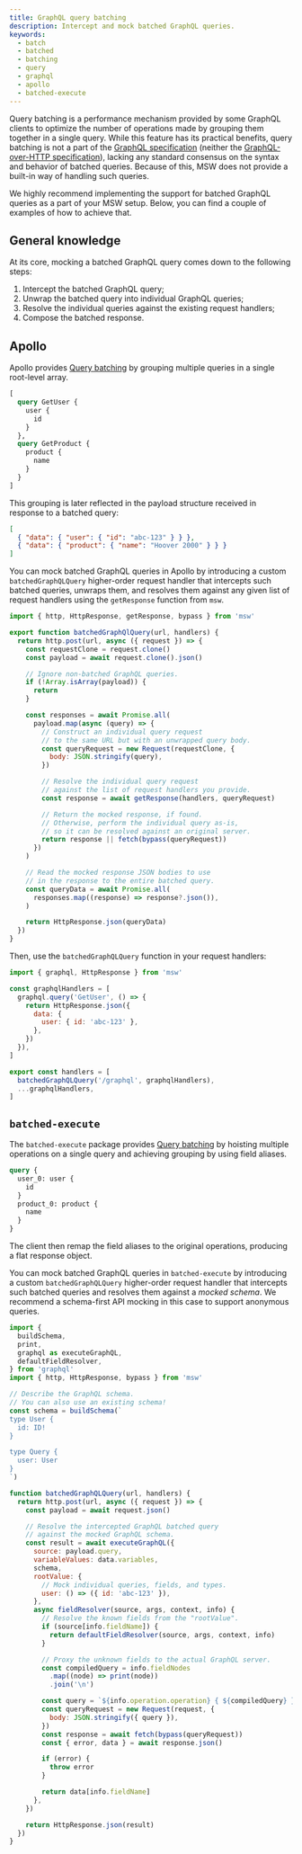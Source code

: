 ```yaml
---
title: GraphQL query batching
description: Intercept and mock batched GraphQL queries.
keywords:
  - batch
  - batched
  - batching
  - query
  - graphql
  - apollo
  - batched-execute
---
```


Query batching is a performance mechanism provided by some GraphQL clients to optimize the number of operations made by grouping them together in a single query. While this feature has its practical benefits, query batching is not a part of the [GraphQL specification](https://spec.graphql.org/) (neither the [GraphQL-over-HTTP specification](https://graphql.github.io/graphql-over-http/)), lacking any standard consensus on the syntax and behavior of batched queries. Because of this, MSW does not provide a built-in way of handling such queries.

We highly recommend implementing the support for batched GraphQL queries as a part of your MSW setup. Below, you can find a couple of examples of how to achieve that.

## General knowledge

At its core, mocking a batched GraphQL query comes down to the following steps:

1. Intercept the batched GraphQL query;
1. Unwrap the batched query into individual GraphQL queries;
1. Resolve the individual queries against the existing request handlers;
1. Compose the batched response.

## Apollo

Apollo provides [Query batching](https://www.apollographql.com/docs/router/executing-operations/query-batching/) by grouping multiple queries in a single root-level array.

```graphql
[
  query GetUser {
    user {
      id
    }
  },
  query GetProduct {
    product {
      name
    }
  }
]
```

This grouping is later reflected in the payload structure received in response to a batched query:

```json
[
  { "data": { "user": { "id": "abc-123" } } },
  { "data": { "product": { "name": "Hoover 2000" } } }
]
```

You can mock batched GraphQL queries in Apollo by introducing a custom `batchedGraphQLQuery` higher-order request handler that intercepts such batched queries, unwraps them, and resolves them against any given list of request handlers using the `getResponse` function from `msw`.

```js
import { http, HttpResponse, getResponse, bypass } from 'msw'

export function batchedGraphQlQuery(url, handlers) {
  return http.post(url, async ({ request }) => {
    const requestClone = request.clone()
    const payload = await request.clone().json()

    // Ignore non-batched GraphQL queries.
    if (!Array.isArray(payload)) {
      return
    }

    const responses = await Promise.all(
      payload.map(async (query) => {
        // Construct an individual query request
        // to the same URL but with an unwrapped query body.
        const queryRequest = new Request(requestClone, {
          body: JSON.stringify(query),
        })

        // Resolve the individual query request
        // against the list of request handlers you provide.
        const response = await getResponse(handlers, queryRequest)

        // Return the mocked response, if found.
        // Otherwise, perform the individual query as-is,
        // so it can be resolved against an original server.
        return response || fetch(bypass(queryRequest))
      })
    )

    // Read the mocked response JSON bodies to use
    // in the response to the entire batched query.
    const queryData = await Promise.all(
      responses.map((response) => response?.json()),
    )

    return HttpResponse.json(queryData)
  })
}
```

Then, use the `batchedGraphQLQuery` function in your request handlers:

```js
import { graphql, HttpResponse } from 'msw'

const graphqlHandlers = [
  graphql.query('GetUser', () => {
    return HttpResponse.json({
      data: {
        user: { id: 'abc-123' },
      },
    })
  }),
]

export const handlers = [
  batchedGraphQLQuery('/graphql', graphqlHandlers),
  ...graphqlHandlers,
]
```

## `batched-execute`

The `batched-execute` package provides [Query batching](https://the-guild.dev/graphql/stitching/handbook/appendices/batching-arrays-and-queries) by hoisting multiple operations on a single query and achieving grouping by using field aliases.

```graphql
query {
  user_0: user {
    id
  }
  product_0: product {
    name
  }
}
```

The client then remap the field aliases to the original operations, producing a flat response object.

You can mock batched GraphQL queries in `batched-execute` by introducing a custom `batchedGraphQLQuery` higher-order request handler that intercepts such batched queries and resolves them against a _mocked schema_. We recommend a schema-first API mocking in this case to support anonymous queries.

```js
import {
  buildSchema,
  print,
  graphql as executeGraphQL,
  defaultFieldResolver,
} from 'graphql'
import { http, HttpResponse, bypass } from 'msw'

// Describe the GraphQL schema.
// You can also use an existing schema!
const schema = buildSchema(`
type User {
  id: ID!
}

type Query {
  user: User
}
`)

function batchedGraphQLQuery(url, handlers) {
  return http.post(url, async ({ request }) => {
    const payload = await request.json()

    // Resolve the intercepted GraphQL batched query
    // against the mocked GraphQL schema.
    const result = await executeGraphQL({
      source: payload.query,
      variableValues: data.variables,
      schema,
      rootValue: {
        // Mock individual queries, fields, and types.
        user: () => ({ id: 'abc-123' }),
      },
      async fieldResolver(source, args, context, info) {
        // Resolve the known fields from the "rootValue".
        if (source[info.fieldName]) {
          return defaultFieldResolver(source, args, context, info)
        }

        // Proxy the unknown fields to the actual GraphQL server.
        const compiledQuery = info.fieldNodes
          .map((node) => print(node))
          .join('\n')

        const query = `${info.operation.operation} { ${compiledQuery} }`
        const queryRequest = new Request(request, {
          body: JSON.stringify({ query }),
        })
        const response = await fetch(bypass(queryRequest))
        const { error, data } = await response.json()

        if (error) {
          throw error
        }

        return data[info.fieldName]
      },
    })

    return HttpResponse.json(result)
  })
}
```
